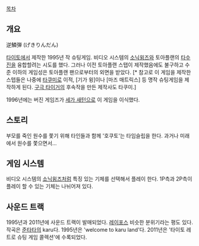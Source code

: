 [[목차]]

== 개요 ==
逆鱗弾 (げきりんだん)

[[타이토]]에서 제작한 1995년 작 슈팅게임. 비디오 시스템의 [[소닉윙즈]]와 토아플랜의 [[타수진]]을 융합할려는 시도를 했다. 그러나 이전 토아플랜 스탭이 제작했음에도 불구하고 수준 이하의 게임성은 토아플랜 팬으로부터의 외면을 받았다. [* 참고로 이 게임을 제작한 스텝들은 나중에 [[타쿠미]]로 이적, [기가 윙]이나 [마즈 매트릭스] 등 명작 슈팅게임을 제작하게 된다. [[구극 타이거]]의 후속작을 만든 제작사도 타쿠미.]

1996년에는 버진 게임즈가 [[세가 새턴]]으로 이 게임을 이식했다.

== 스토리 ==
부모를 죽인 원수를 쫓기 위해 타인들과 함께 '호쿠토'는 타임슬립을 한다. 과거나 미래에서 원수를 쫓으면서...

== 게임 시스템 ==
비디오 시스템의 [[소닉윙즈]]처럼 특징 있는 기체를 선택해서 플레이 한다. 1P측과 2P측이 플레이 할 수 있는 기체는 나뉘어져 있다.

== 사운드 트랙 ==
1995년과 2011년에 사운드 트랙이 발매되었다. [[레이포스]] 비슷한 분위기라는 평도 있다. 작곡은 [[준타타]]의 karu다. 1995년은 'welcome to karu land'다. 2011년은 '타이토 레트로 슈팅 게임 콜렉션'에 수록되었다.
